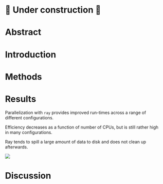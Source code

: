 # 🚧 Under construction 🚧

# Abstract

# Introduction

# Methods

# Results

Parallelization with `ray` provides improved run-times across a range of different configurations.

Efficiency decreases as a function of number of CPUs, but is still rather high in many configurations.

Ray tends to spill a large amount of data to disk and does not clean up afterwards.

![](figures/mehta_results.png)

# Discussion

